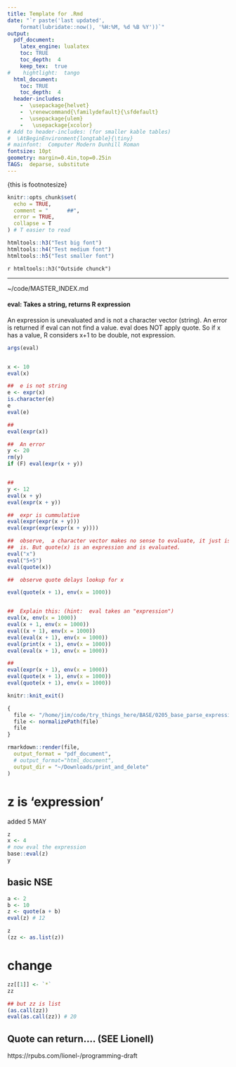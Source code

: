 ```yaml
--- 
title: Template for .Rmd 
date: "`r paste('last updated', 
    format(lubridate::now(), '%H:%M, %d %B %Y'))`"
output: 
  pdf_document: 
    latex_engine: lualatex
    toc: TRUE 
    toc_depth:  4 
    keep_tex:  true
#    hightlight:  tango
  html_document:
    toc: TRUE
    toc_depth:  4
  header-includes:  
    -  \usepackage{helvet}  
    -  \renewcommand{\familydefault}{\sfdefault}  
    -  \usepackage{ulem}
    -   \usepackage{xcolor}
# Add to header-includes: (for smaller kable tables)
#  \AtBeginEnvironment{longtable}{\tiny}
# mainfont:  Computer Modern Dunhill Roman  
fontsize: 10pt 
geometry: margin=0.4in,top=0.25in 
TAGS:  deparse, substitute
---
```

\footnotesize{this is footnotesize}

```r
knitr::opts_chunk$set(
  echo = TRUE,
  comment = "      ##",
  error = TRUE,
  collapse = T
) # T easier to read
```

```r
htmltools::h3("Test big font")
htmltools::h4("Test medium font")
htmltools::h5("Test smaller font")
```
`r htmltools::h3("Outside chunck")`

***

~/code/MASTER_INDEX.md


####    eval:  Takes a string, returns R expression
An expression is unevaluated and is not a character vector (string).
An error is returned if eval can not find a value.
eval does NOT apply quote.   So if x has a value, R considers x+1 to be double, not expression.
```r
args(eval)


x <- 10
eval(x)

##  e is not string
e <- expr(x)
is.character(e)
e
eval(e)

##
eval(expr(x))

##  An error
y <- 20
rm(y)
if (F) eval(expr(x + y))


##
y <- 12
eval(x + y)
eval(expr(x + y))

##  expr is cummulative
eval(expr(expr(x + y)))
eval(expr(expr(expr(x + y))))

##  observe,  a character vector makes no sense to evaluate, it just is what it
##  is. But quote(x) is an expression and is evaluated.
eval("x")
eval("5+5")
eval(quote(x))

##  observe quote delays lookup for x

eval(quote(x + 1), env(x = 1000))


##  Explain this: (hint:  eval takes an "expression")
eval(x, env(x = 1000))
eval(x + 1, env(x = 1000))
eval((x + 1), env(x = 1000))
eval(eval(x + 1), env(x = 1000))
eval(print(x + 1), env(x = 1000))
eval(eval(x + 1), env(x = 1000))

##
eval(expr(x + 1), env(x = 1000))
eval(quote(x + 1), env(x = 1000))
eval(quote(x + 1), env(x = 1000))
```


```r
knitr::knit_exit()
```

```r
{
  file <- "/home/jim/code/try_things_here/BASE/0205_base_parse_expression.Rmd"
  file <- normalizePath(file)
  file
}

rmarkdown::render(file,
  output_format = "pdf_document",
  # output_format="html_document",
  output_dir = "~/Downloads/print_and_delete"
)
```
# z is 'expression'

added 5 MAY
```r
z
x <- 4
# now eval the expression
base::eval(z)
y
```

##    basic NSE
```r
a <- 2
b <- 10
z <- quote(a + b)
eval(z) # 12

z
(zz <- as.list(z))
```
# change
```r
zz[[1]] <- `*`
zz

## but zz is list
(as.call(zz))
eval(as.call(zz)) # 20
```
##    Quote can return.... (SEE Lionell)
https://rpubs.com/lionel-/programming-draft
